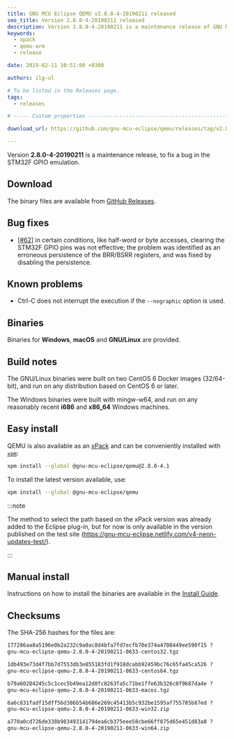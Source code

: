 ```yaml
---
title: GNU MCU Eclipse QEMU v2.8.0-4-20190211 released
seo_title: Version 2.8.0-4-20190211 released
description: Version 2.8.0-4-20190211 is a maintenance release of GNU MCU Eclipse QEMU.
keywords:
  - xpack
  - qemu-arm
  - release

date: 2019-02-11 10:51:00 +0300

authors: ilg-ul

# To be listed in the Releases page.
tags:
  - releases

# ----- Custom properties -----------------------------------------------------

download_url: https://github.com/gnu-mcu-eclipse/qemu/releases/tag/v2.8.0-4-20190211/

---
```



Version **2.8.0-4-20190211** is a maintenance release, to fix a bug in the STM32F GPIO emulation.

<!-- truncate -->

<PageMetadata title={frontMatter.seo_title} />

## Download

The binary files are available from <a href={frontMatter.download_url}>GitHub Releases</a>.

## Bug fixes

- [[#62](https://github.com/gnu-mcu-eclipse/qemu/issues/62)] in certain
  conditions, like half-word or byte accesses, clearing the STM32F GPIO pins
  was not effective; the problem was identified as an erroneous persistence
  of the BRR/BSRR registers, and was fixed by disabling the persistence.

## Known problems

- Ctrl-C does not interrupt the execution if the `--nographic` option is used.

## Binaries

Binaries for **Windows**, **macOS** and **GNU/Linux** are provided.

## Build notes

The GNU/Linux binaries were built on two CentOS 6 Docker images (32/64-bit),
and run on any distribution based on CentOS 6 or later.

The Windows binaries were built with mingw-w64, and run on any reasonably
recent **i686** and **x86_64** Windows machines.

## Easy install

QEMU is also available as an
[xPack](https://www.npmjs.com/package/@gnu-mcu-eclipse/qemu) and can be
conveniently installed with [`xpm`](https://www.npmjs.com/package/xpm):

```sh
xpm install --global @gnu-mcu-eclipse/qemu@2.8.0-4.1
```

To install the latest version available, use:

```sh
xpm install --global @gnu-mcu-eclipse/qemu
```

:::note

The method to select the path based on the xPack version was already added to the Eclipse plug-in, but for now is only available in the version published on the test site (https://gnu-mcu-eclipse.netlify.com/v4-neon-updates-test/).

:::

## Manual install

Instructions on how to install the binaries are available in the [Install Guide](/docs/install/).

## Checksums

The SHA-256 hashes for the files are:

```txt
177286aa8a5196e0b2a232c9a0ac8d4bfa7fd7ecfb70e374a4708449ee590f15 ?
gnu-mcu-eclipse-qemu-2.8.0-4-20190211-0633-centos32.tgz

1db493e73d4f7bb7d7553db3e855183fd1f918dcabb92459bc76c65fa45ca526 ?
gnu-mcu-eclipse-qemu-2.8.0-4-20190211-0633-centos64.tgz

b79a60284245c5c1cec5b49ea12d8fc8263fa5c71be1ffe63b326c0f9687da4e ?
gnu-mcu-eclipse-qemu-2.8.0-4-20190211-0633-macos.tgz

6a6c831fadf15dff56d386b54b686e269c45413b5c932be1595af755785b87ed ?
gnu-mcu-eclipse-qemu-2.8.0-4-20190211-0633-win32.zip

a770a0cd726de338b983493141794ea6cb375eee58cbe66ff075d65e451d83a8 ?
gnu-mcu-eclipse-qemu-2.8.0-4-20190211-0633-win64.zip
```
